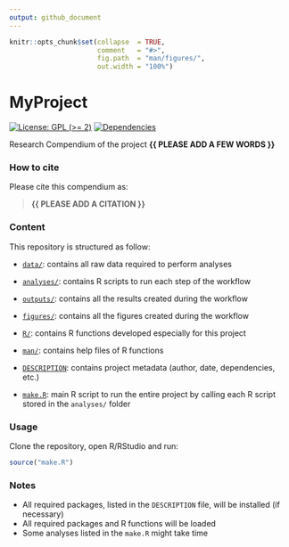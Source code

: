 ```yaml
---
output: github_document
---
```


<!-- README.md is generated from README.Rmd. Please edit that file -->


```r
knitr::opts_chunk$set(collapse  = TRUE,
                      comment   = "#>",
                      fig.path  = "man/figures/",
                      out.width = "100%")
```



# MyProject


<!-- badges: start -->
[![License: GPL (>= 2)](https://img.shields.io/badge/License-GPL%20%28%3E%3D%202%29-blue.svg)](https://choosealicense.com/licenses/gpl-2.0/)
[![Dependencies](https://img.shields.io/badge/dependencies-2/95-green?style=flat)](#)
<!-- badges: end -->


Research Compendium of the project **{{ PLEASE ADD A FEW WORDS }}**



### How to cite

Please cite this compendium as: 

> **{{ PLEASE ADD A CITATION }}**



### Content

This repository is structured as follow:

- [`data/`](https://github.com/lorenzo-pellis/MyProject/tree/master/data):
contains all raw data required to perform analyses

- [`analyses/`](https://github.com/lorenzo-pellis/MyProject/tree/main/analyses/):
contains R scripts to run each step of the workflow

- [`outputs/`](https://github.com/lorenzo-pellis/MyProject/tree/main/outputs):
contains all the results created during the workflow

- [`figures/`](https://github.com/lorenzo-pellis/MyProject/tree/main/figures):
contains all the figures created during the workflow

- [`R/`](https://github.com/lorenzo-pellis/MyProject/tree/main/R):
contains R functions developed especially for this project

- [`man/`](https://github.com/lorenzo-pellis/MyProject/tree/main/man):
contains help files of R functions

- [`DESCRIPTION`](https://github.com/lorenzo-pellis/MyProject/tree/main/DESCRIPTION):
contains project metadata (author, date, dependencies, etc.)

- [`make.R`](https://github.com/lorenzo-pellis/MyProject/tree/main/make.R):
main R script to run the entire project by calling each R script stored in the `analyses/` folder



### Usage

Clone the repository, open R/RStudio and run:

```r
source("make.R")
```



### Notes

- All required packages, listed in the `DESCRIPTION` file, will be installed (if necessary)
- All required packages and R functions will be loaded
- Some analyses listed in the `make.R` might take time
